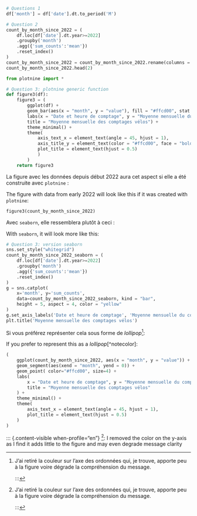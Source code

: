 ```python
# Questions 1
df['month'] = df['date'].dt.to_period('M')
```

```python
# Question 2
count_by_month_since_2022 = (
    df.loc[df['date'].dt.year>=2022]
    .groupby('month')
    .agg({'sum_counts':'mean'})
    .reset_index()
)
count_by_month_since_2022 = count_by_month_since_2022.rename(columns = {"sum_counts": "value"})
count_by_month_since_2022.head(2)
```

```python
from plotnine import *

# Question 3: plotnine generic function
def figure3(df):
    figure3 = (
        ggplot(df) +
        geom_bar(aes(x = "month", y = "value"), fill = "#ffcd00", stat = "identity") +
        labs(x = "Date et heure de comptage", y = "Moyenne mensuelle du comptage par heure\nsur la période sélectionnée",
        title = "Moyenne mensuelle des comptages vélos") +
        theme_minimal() +
        theme(
            axis_text_x = element_text(angle = 45, hjust = 1),
            axis_title_y = element_text(color = "#ffcd00", face = "bold"),
            plot_title = element_text(hjust = 0.5)
            )
        )
    return figure3
```


::: {.content-visible when-profile="fr"}
La figure avec les données depuis début 2022 aura cet aspect si elle a été construite avec `plotnine` :
:::

::: {.content-visible when-profile="en"}
The figure with data from early 2022 will look like this if it was created with `plotnine`:
:::

```python
figure3(count_by_month_since_2022)
```

::: {.content-visible when-profile="fr"}
Avec `seaborn`, elle ressemblera plutôt à ceci :
:::

::: {.content-visible when-profile="en"}
With `seaborn`, it will look more like this:
:::

```python
# Question 3: version seaborn
sns.set_style("whitegrid")
count_by_month_since_2022_seaborn = (
    df.loc[df['date'].dt.year>=2022]
    .groupby('month')
    .agg({'sum_counts':'mean'})
    .reset_index()
)
g = sns.catplot(
    x='month', y='sum_counts',
    data=count_by_month_since_2022_seaborn, kind = "bar",
    height = 5, aspect = 4, color = "yellow"
)
g.set_axis_labels('Date et heure de comptage', 'Moyenne mensuelle du comptage par heure sur la période sélectionnée')
plt.title('Moyenne mensuelle des comptages vélos')
```


::: {.content-visible when-profile="fr"}
Si vous préférez représenter cela sous forme de _lollipop_[^notecouleur]:
:::

::: {.content-visible when-profile="en"}
If you prefer to represent this as a _lollipop_[^notecolor]:
:::


```python
(
    ggplot(count_by_month_since_2022, aes(x = "month", y = "value")) +
    geom_segment(aes(xend = "month", yend = 0)) +
    geom_point( color="#ffcd00", size=4) +
    labs(
        x = "Date et heure de comptage", y = "Moyenne mensuelle du comptage par heure\nsur la période sélectionnée",
        title = "Moyenne mensuelle des comptages vélos"
    ) +
    theme_minimal() +
    theme(
        axis_text_x = element_text(angle = 45, hjust = 1),
        plot_title = element_text(hjust = 0.5)
    )
)
```

::: {.content-visible when-profile="fr"}
[^notecouleur]: J'ai retiré la couleur sur l'axe des ordonnées qui, je trouve, apporte peu à la figure voire dégrade la compréhension du message.
:::

::: {.content-visible when-profile="en"}
[^notecouleur]: I removed the color on the y-axis as I find it adds little to the figure and may even degrade message clarity
:::


